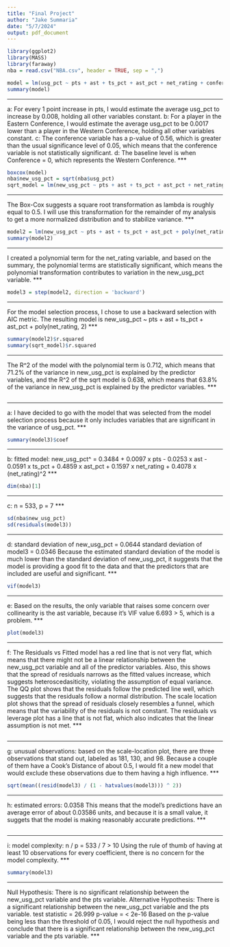 ---
title: "Final Project"
author: "Jake Summaria"
date: "5/7/2024"
output: pdf_document
---

```{r upload}
library(ggplot2)
library(MASS)
library(faraway)
nba = read.csv("NBA.csv", header = TRUE, sep = ",")
```

```{r part 1: Model Exploration}
model = lm(usg_pct ~ pts + ast + ts_pct + ast_pct + net_rating + conference, nba)
summary(model)
```
***
a: For every 1 point increase in pts, I would estimate the average usg_pct to increase by 0.008, holding all other variables constant. 
b: For a player in the Eastern Conference, I would estimate the average usg_pct to be 0.0017 lower than a player in the Western Conference, holding all other variables constant.
c: The conference variable has a p-value of 0.56, which is greater than the usual significance level of 0.05, which means that the conference variable is not statistically significant.
d: The baseline level is when Conference = 0, which represents the Western Conference.
***

```{r part 1}
boxcox(model)
nba$new_usg_pct = sqrt(nba$usg_pct)
sqrt_model = lm(new_usg_pct ~ pts + ast + ts_pct + ast_pct + net_rating + conference, nba)
```
***
The Box-Cox suggests a square root transformation as lambda is roughly equal to 0.5. I will use this transformation for the remainder of my analysis to get a more normalized distribution and to stabilize variance.
***

```{r part 1: New Model}
model2 = lm(new_usg_pct ~ pts + ast + ts_pct + ast_pct + poly(net_rating, 2) + conference, nba)
summary(model2)
```
***
I created a polynomial term for the net_rating variable, and based on the summary, the polynomial terms are statistically significant, which means the polynomial transformation contributes to variation in the new_usg_pct variable.
***

```{r part 1: Model Selection}
model3 = step(model2, direction = 'backward')
```
***
For the model selection process, I chose to use a backward selection with AIC metric. The resulting model is new_usg_pct ~ pts + ast + ts_pct + ast_pct + poly(net_rating, 2)
***

```{r part 1: Model Comparison}
summary(model2)$r.squared
summary(sqrt_model)$r.squared
```
***
The R^2 of the model with the polynomial term is 0.712, which means that 71.2% of the variance in new_usg_pct is explained by the predictor variables, and the R^2 of the sqrt model is 0.638, which means that 63.8% of the variance in new_usg_pct is explained by the predictor variables.
***

```{r part 2a}
```
***
a: I have decided to go with the model that was selected from the model selection process because it only includes variables that are significant in the variance of usg_pct.
***

```{r part 2b}
summary(model3)$coef
```
***
b: fitted model: new_usg_pct^ = 0.3484 + 0.0097 x pts - 0.0253 x ast - 0.0591 x ts_pct + 0.4859 x ast_pct + 0.1597 x net_rating + 0.4078 x (net_rating)^2
***

```{r part 2c}
dim(nba)[1]
```
***
c: n = 533, p = 7
***

```{r part 2d}
sd(nba$new_usg_pct)
sd(residuals(model3))
```
***
d: standard deviation of new_usg_pct = 0.0644
   standard deviation of model3 = 0.0346
Because the estimated standard deviation of the model is much lower than the standard deviation of new_usg_pct, it suggests that the model is providing a good fit to the data and that the predictors that are included are useful and significant.
***

```{r part 2e}
vif(model3)
```
***
e: Based on the results, the only variable that raises some concern over collinearity is the ast variable, because it's VIF value 6.693 > 5, which is a problem.
***

```{r part 2f}
plot(model3)
```
***
f: The Residuals vs Fitted model has a red line that is not very flat, which means that there might not be a linear relationship between the new_usg_pct variable and all of the predictor variables. Also, this shows that the spread of residuals narrows as the fitted values increase, which suggests heteroscedasiticity, violating the assumption of equal variance.
The QQ plot shows that the residuals follow the predicted line well, which suggests that the residuals follow a normal distribution.
The scale location plot shows that the spread of residuals closely resembles a funnel, which means that the variability of the residuals is not constant.
The residuals vs leverage plot has a line that is not flat, which also indicates that the linear assumption is not met. 
***

```{r part 2g}
```
***
g: unusual observations: based on the scale-location plot, there are three observations that stand out, labeled as 181, 130, and 98. Because a couple of them have a Cook's Distance of about 0.5, I would fit a new model that would exclude these observations due to them having a high influence.
***

```{r part 2h}
sqrt(mean((resid(model3) / (1 - hatvalues(model3))) ^ 2))
```
***
h: estimated errors: 0.0358
This means that the model's predictions have an average error of about 0.03586 units, and because it is a small value, it suggets that the model is making reasonably accurate predictions.
***

```{r part 2i}
```
***
i: model complexity: n / p = 533 / 7 > 10
Using the rule of thumb of having at least 10 observations for every coefficient, there is no concern for the model complexity. 
***

```{r part 3: Statistical Test}
summary(model3)
```
***
Null Hypothesis: There is no significant relationship between the new_usg_pct variable and the pts variable.
Alternative Hypothesis: There is a significant relationship between the new_usg_pct variable and the pts variable.
test statistic = 26.999
p-value = < 2e-16
Based on the p-value being less than the threshold of 0.05, I would reject the null hypothesis and conclude that there is a significant relationship between the new_usg_pct variable and the pts variable.
***